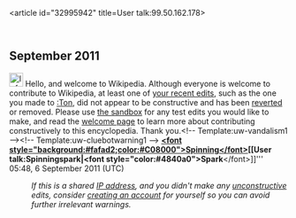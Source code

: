 <article id="32995942" title=User talk:99.50.162.178>
	<talkpage id="32995942" title="User talk:99.50.162.178">
== September 2011 ==
[[File:Information.svg|25px|alt=|link=]] Hello, and welcome to Wikipedia. Although everyone is welcome to contribute to Wikipedia, at least one of [[Special:Contributions/99.50.162.178|your recent edits]], such as the one you made to [[:Ton]], did not appear to be constructive and has been [[Help:Reverting|reverted]] or removed. Please use [[Wikipedia:Sandbox|the sandbox]] for any test edits you would like to make, and read the [[Wikipedia:Welcoming committee/Welcome to Wikipedia|welcome page]] to learn more about contributing constructively to this encyclopedia.  Thank you.&lt;!-- Template:uw-vandalism1 --&gt;&lt;!-- Template:uw-cluebotwarning1 --&gt; '''[[User:Spinningspark|&lt;font style=&quot;background:#fafad2;color:#C08000&quot;&gt;Spinning&lt;/font&gt;]][[User talk:Spinningspark|&lt;font style=&quot;color:#4840a0&quot;&gt;Spark'''&lt;/font&gt;]]''' 05:48, 6 September 2011 (UTC)
:''If this is a shared [[IP address]], and you didn't make any [[Wikipedia:vandalism|unconstructive]] edits, consider [[Wikipedia:Why create an account?|creating an account]] for yourself so you can avoid further irrelevant warnings.''
	</talkpage>
</article>